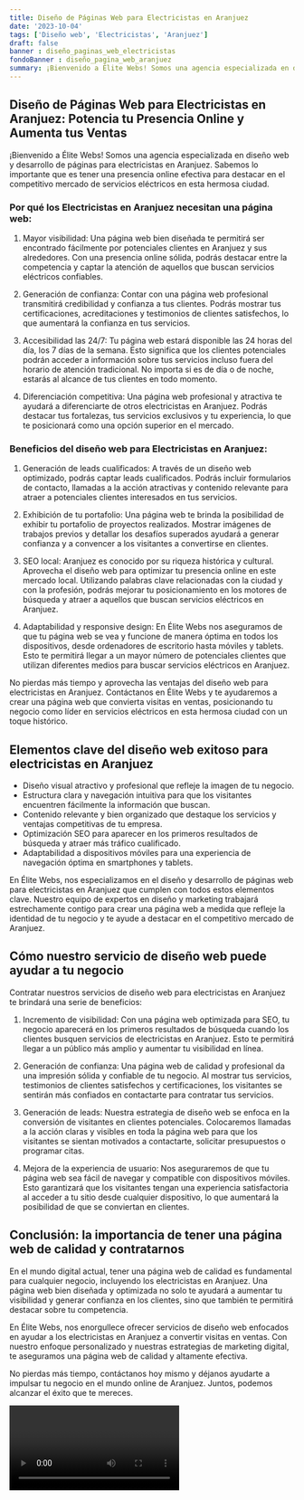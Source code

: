```yaml
---
title: Diseño de Páginas Web para Electricistas en Aranjuez
date: '2023-10-04'
tags: ['Diseño web', 'Electricistas', 'Aranjuez']
draft: false
banner : diseño_paginas_web_electricistas
fondoBanner : diseño_pagina_web_aranjuez
summary: ¡Bienvenido a Élite Webs! Somos una agencia especializada en diseño web y desarrollo de páginas para electricistas en Aranjuez. Sabemos lo importante que es tener una presencia online efectiva para destacar en el competitivo mercado de servicios eléctricos en esta hermosa ciudad.
---
```


## Diseño de Páginas Web para Electricistas en Aranjuez: Potencia tu Presencia Online y Aumenta tus Ventas

¡Bienvenido a Élite Webs! Somos una agencia especializada en diseño web y desarrollo de páginas para electricistas en Aranjuez. Sabemos lo importante que es tener una presencia online efectiva para destacar en el competitivo mercado de servicios eléctricos en esta hermosa ciudad.

### Por qué los Electricistas en Aranjuez necesitan una página web:

1. Mayor visibilidad: Una página web bien diseñada te permitirá ser encontrado fácilmente por potenciales clientes en Aranjuez y sus alrededores. Con una presencia online sólida, podrás destacar entre la competencia y captar la atención de aquellos que buscan servicios eléctricos confiables.

2. Generación de confianza: Contar con una página web profesional transmitirá credibilidad y confianza a tus clientes. Podrás mostrar tus certificaciones, acreditaciones y testimonios de clientes satisfechos, lo que aumentará la confianza en tus servicios.

3. Accesibilidad las 24/7: Tu página web estará disponible las 24 horas del día, los 7 días de la semana. Esto significa que los clientes potenciales podrán acceder a información sobre tus servicios incluso fuera del horario de atención tradicional. No importa si es de día o de noche, estarás al alcance de tus clientes en todo momento.

4. Diferenciación competitiva: Una página web profesional y atractiva te ayudará a diferenciarte de otros electricistas en Aranjuez. Podrás destacar tus fortalezas, tus servicios exclusivos y tu experiencia, lo que te posicionará como una opción superior en el mercado.

### Beneficios del diseño web para Electricistas en Aranjuez:

1. Generación de leads cualificados: A través de un diseño web optimizado, podrás captar leads cualificados. Podrás incluir formularios de contacto, llamadas a la acción atractivas y contenido relevante para atraer a potenciales clientes interesados en tus servicios.

2. Exhibición de tu portafolio: Una página web te brinda la posibilidad de exhibir tu portafolio de proyectos realizados. Mostrar imágenes de trabajos previos y detallar los desafíos superados ayudará a generar confianza y a convencer a los visitantes a convertirse en clientes.

3. SEO local: Aranjuez es conocido por su riqueza histórica y cultural. Aprovecha el diseño web para optimizar tu presencia online en este mercado local. Utilizando palabras clave relacionadas con la ciudad y con la profesión, podrás mejorar tu posicionamiento en los motores de búsqueda y atraer a aquellos que buscan servicios eléctricos en Aranjuez.

4. Adaptabilidad y responsive design: En Élite Webs nos aseguramos de que tu página web se vea y funcione de manera óptima en todos los dispositivos, desde ordenadores de escritorio hasta móviles y tablets. Esto te permitirá llegar a un mayor número de potenciales clientes que utilizan diferentes medios para buscar servicios eléctricos en Aranjuez.

No pierdas más tiempo y aprovecha las ventajas del diseño web para electricistas en Aranjuez. Contáctanos en Élite Webs y te ayudaremos a crear una página web que convierta visitas en ventas, posicionando tu negocio como líder en servicios eléctricos en esta hermosa ciudad con un toque histórico.

<GifSeo />

<Cta />

## Elementos clave del diseño web exitoso para electricistas en Aranjuez

- Diseño visual atractivo y profesional que refleje la imagen de tu negocio.
- Estructura clara y navegación intuitiva para que los visitantes encuentren fácilmente la información que buscan.
- Contenido relevante y bien organizado que destaque los servicios y ventajas competitivas de tu empresa.
- Optimización SEO para aparecer en los primeros resultados de búsqueda y atraer más tráfico cualificado.
- Adaptabilidad a dispositivos móviles para una experiencia de navegación óptima en smartphones y tablets.

En Élite Webs, nos especializamos en el diseño y desarrollo de páginas web para electricistas en Aranjuez que cumplen con todos estos elementos clave. Nuestro equipo de expertos en diseño y marketing trabajará estrechamente contigo para crear una página web a medida que refleje la identidad de tu negocio y te ayude a destacar en el competitivo mercado de Aranjuez.

## Cómo nuestro servicio de diseño web puede ayudar a tu negocio

Contratar nuestros servicios de diseño web para electricistas en Aranjuez te brindará una serie de beneficios:

1. Incremento de visibilidad: Con una página web optimizada para SEO, tu negocio aparecerá en los primeros resultados de búsqueda cuando los clientes busquen servicios de electricistas en Aranjuez. Esto te permitirá llegar a un público más amplio y aumentar tu visibilidad en línea.

2. Generación de confianza: Una página web de calidad y profesional da una impresión sólida y confiable de tu negocio. Al mostrar tus servicios, testimonios de clientes satisfechos y certificaciones, los visitantes se sentirán más confiados en contactarte para contratar tus servicios.

3. Generación de leads: Nuestra estrategia de diseño web se enfoca en la conversión de visitantes en clientes potenciales. Colocaremos llamadas a la acción claras y visibles en toda la página web para que los visitantes se sientan motivados a contactarte, solicitar presupuestos o programar citas.

4. Mejora de la experiencia de usuario: Nos aseguraremos de que tu página web sea fácil de navegar y compatible con dispositivos móviles. Esto garantizará que los visitantes tengan una experiencia satisfactoria al acceder a tu sitio desde cualquier dispositivo, lo que aumentará la posibilidad de que se conviertan en clientes.

## Conclusión: la importancia de tener una página web de calidad y contratarnos

En el mundo digital actual, tener una página web de calidad es fundamental para cualquier negocio, incluyendo los electricistas en Aranjuez. Una página web bien diseñada y optimizada no solo te ayudará a aumentar tu visibilidad y generar confianza en los clientes, sino que también te permitirá destacar sobre tu competencia.

En Élite Webs, nos enorgullece ofrecer servicios de diseño web enfocados en ayudar a los electricistas en Aranjuez a convertir visitas en ventas. Con nuestro enfoque personalizado y nuestras estrategias de marketing digital, te aseguramos una página web de calidad y altamente efectiva.

No pierdas más tiempo, contáctanos hoy mismo y déjanos ayudarte a impulsar tu negocio en el mundo online de Aranjuez. Juntos, podemos alcanzar el éxito que te mereces.

<Video />

<CtaBot job='Electricistas' city='Aranjuez'/>

<Gmaps query='Aranjuez+españa+maps' />